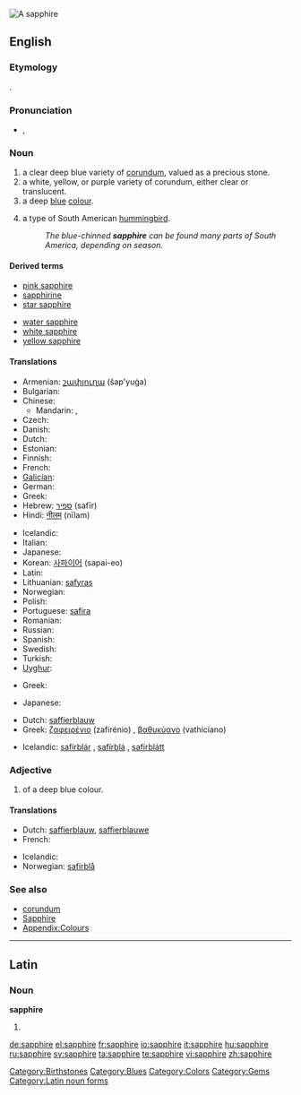 [[Image:Szafir, RPA.jpg|thumb|A sapphire]]
{{also|Sapphire}}
==English==
{{wikipedia}}

===Etymology===
{{etyl|grc}} {{term|σάπφειρος|tr=sappheiros|sc=polytonic|lang=grc}}.

===Pronunciation===
* {{a|UK}} {{IPA|/ˈsæf.aɪ.ə(ɹ)/}}, {{SAMPA|/"s{f.aI.@(r)/}}
{{rfap}}

===Noun===
{{en-noun}}

# a clear deep blue variety of [[corundum]], valued as a precious stone.
# a white, yellow, or purple variety of corundum, either clear or translucent.
# a deep [[blue]] [[colour]].
#: {{colour panel|164771}}
# a type of South American [[hummingbird]].
#: ''The blue-chinned '''sapphire''' can be found many parts of South America, depending on season.''

====Derived terms====
{{rel-top|Derived terms}}
* [[pink sapphire]]
* [[sapphirine]]
* [[star sapphire]]
{{rel-mid}}
* [[water sapphire]]
* [[white sapphire]]
* [[yellow sapphire]]
{{rel-bottom}}

====Translations====
{{trans-top|gem}}
* Armenian: [[շափյուղա]] (šap'yuġa)
* Bulgarian: {{t+|bg|сапфир|tr=sapfir|sc=Cyrl}}
* Chinese:
** Mandarin: {{t|zh|藍寶石|sc=Hani}}, {{t|zh|蓝宝石|tr=lán bǎoshí|sc=Hani}}
* Czech: {{t-|cs|safír|m}}
* Danish: {{t-|da|safir|c}}
* Dutch: {{t+|nl|saffier|m}}
* Estonian: {{t-|et|safiir}}
* Finnish: {{t-|fi|safiiri}}
* French: {{t+|fr|saphir|m}}
* [[Galician]]: {{t-|gl|zafiro|m|xs=Galician}}
* German: {{t+|de|Saphir}}
* Greek: {{t+|el|ζαφείρι|n|tr=zafíri|sc=Grek}}
* Hebrew: [[ספיר]] (safīr)
* Hindi: [[नीलम]] (nīlam) {{m}}
{{trans-mid}}
* Icelandic: {{t-|is|safír|m}}
* Italian: {{t+|it|zaffiro|m}}
* Japanese: {{t-|ja|サファイア|tr=safaia|sc=Jpan}}
* Korean: [[사파이어]] (sapai-eo)
* Latin: {{t-|la|sapphirus|f}}
* Lithuanian: [[safyras]]
* Norwegian: {{t-|no|safir}}
* Polish: {{t-|pl|szafir|m}}
* Portuguese: [[safira]] {{f}}
* Romanian: {{t+|ro|safir}}
* Russian: {{t+|ru|сапфир|m|tr=sapfir|sc=Cyrl}}
* Spanish: {{t+|es|zafiro|m}}
* Swedish: {{t+|sv|safir|c}}
* Turkish: {{t+|tr|safir}}
* [[Uyghur]]: {{ug-Arab|[[كۆك]] [[ياقۇت]]}}
{{trans-bottom}}

{{trans-top|corundum}}
* Greek: {{t+|el|σάπφειρος|m|tr=sápfiros|sc=Grek}}
{{trans-mid}}
* Japanese: {{t-|ja|サファイア|tr=safaia|sc=Jpan}}
{{trans-bottom}}

{{trans-top|colour}}
* Dutch: [[saffierblauw]] {{n}}
* Greek: [[ζαφειρένιο]] (zafirénio) {{n}}, [[βαθυκύανο]] (vathicíano) {{n}}
{{trans-mid}}
* Icelandic: [[safírblár]] {{m}}, [[safírblá]] {{f}}, [[safírblátt]] {{n}}
{{trans-bottom}}

{{trans-top|type of hummingbird}}
{{trans-mid}}
{{trans-bottom}}

===Adjective===
{{en-adj}}

# of a deep blue colour.

====Translations====
{{trans-top|colour}}
* Dutch: [[saffierblauw]], [[saffierblauwe]]
* French: {{t+|fr|saphir|m|f}}
{{trans-mid}}
* Icelandic: {{t-|is|safírblár}}
* Norwegian: [[safirblå]]
{{trans-bottom}}

===See also===
* [[corundum]]
* [[Sapphire]]
* [[Appendix:Colours]]

[[Category:Birthstones]]
[[Category:Blues]]
[[Category:Colors]]
[[Category:Gems]]

----

==Latin==

===Noun===
'''sapphīre''' {{f}}

# {{inflection of|sapphirus|sapphīrus|voc|s|lang=la}}

[[Category:Latin noun forms]]

[[de:sapphire]]
[[el:sapphire]]
[[fr:sapphire]]
[[io:sapphire]]
[[it:sapphire]]
[[hu:sapphire]]
[[ru:sapphire]]
[[sv:sapphire]]
[[ta:sapphire]]
[[te:sapphire]]
[[vi:sapphire]]
[[zh:sapphire]]